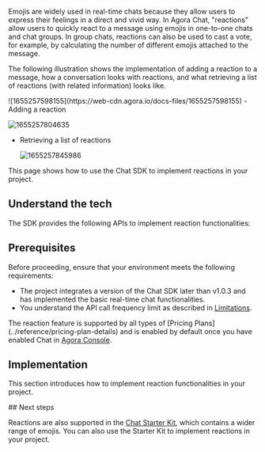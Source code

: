 
Emojis are widely used in real-time chats because they allow users to express their feelings in a direct and vivid way. In Agora Chat, "reactions" allow users to quickly react to a message using emojis in one-to-one chats and chat groups. In group chats, reactions can also be used to cast a vote, for example, by calculating the number of different emojis attached to the message. 

The following illustration shows the implementation of adding a reaction to a message, how a conversation looks with reactions, and what retrieving a list of reactions (with related information) looks like.

<PlatformWrapper notAllowed="web">
![1655257598155](https://web-cdn.agora.io/docs-files/1655257598155)
</PlatformWrapper>

<PlatformWrapper platform="web">
- Adding a reaction

  ![1655257804635](https://web-cdn.agora.io/docs-files/1655257804635)
	
- Retrieving a list of reactions

  ![1655257845986](https://web-cdn.agora.io/docs-files/1655257845986)
</PlatformWrapper>

This page shows how to use the Chat SDK to implement reactions in your project.

## Understand the tech

The SDK provides the following APIs to implement reaction functionalities:

<Understand />

## Prerequisites

Before proceeding, ensure that your environment meets the following requirements:

- The project integrates a version of the Chat SDK later than v1.0.3 and has implemented the <Link to="../get-started/get-started-sdk?platform={{platform.PATH}}">basic real-time chat functionalities</Link>.
- You understand the API call frequency limit as described in [Limitations](../reference/limitations).

<div class="alert info">The reaction feature is supported by all types of [Pricing Plans](../reference/pricing-plan-details) and is enabled by default once you have enabled Chat in <a href="https://console.agora.io/">Agora Console</a>.</div>

## Implementation

This section introduces how to implement reaction functionalities in your project.

<ProjectImplement />

<PlatformWrapper notAllowed="flutter">
<PlatformWrapper notAllowed="react-native">
## Next steps

Reactions are also supported in the [Chat Starter Kit](../get-started/get-started-uikit), which contains a wider range of emojis. You can also use the Starter Kit to implement reactions in your project.
</PlatformWrapper>
</PlatformWrapper>